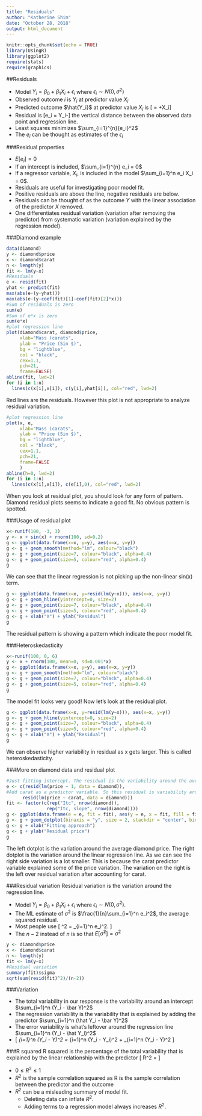 ```yaml
---
title: "Residuals"
author: "Katherine Shim"
date: "October 28, 2018"
output: html_document
---
```


```r
knitr::opts_chunk$set(echo = TRUE)
library(UsingR)
library(ggplot2)
require(stats)
require(graphics)
```

##Residuals

* Model $Y_i = \beta_0+\beta_1 X_i +\epsilon_i$ where $\epsilon_i \sim N(0, \sigma^2)$
* Observed outcome $i$ is $Y_i$ at predictor value $X_i$
* Predicted outcome $\hat{Y_i}$ at predictor value $X_i$ is \[\hat{Y_i} = \hat{\beta_0}+\hat{\beta_1}X_i\]
* Residual is \[e_i = Y_i-\hat{Y_i}\] the vertical distance between the observed data point and regression line.
* Least squares minimizes $\sum_{i=1}^{n}{e_i}^2$
* The $e_i$ can be thought as estimates of the $\epsilon_i$

###Residual properties

* $E[e_i] = 0$
* If an intercept is included, $\sum_{i=1}^{n} e_i = 0$
* If a regressor variable, $X_i$, is included in the model $\sum_{i=1}^n e_i X_i = 0$. 
* Residuals are useful for investigating poor model fit.
* Positive residuals are above the line, negative residuals are below.
* Residuals can be thought of as the outcome $Y$ with the linear association of the predictor $X$ removed.
* One differentiates residual variation (variation after removing the predictor) from systematic variation (variation explained by the regression model).

###Diamond example
```r
data(diamond)
y <- diamond$price
x <- diamond$carat
n <- length(y)
fit <- lm(y~x)
#Residuals
e <- resid(fit)
yhat <- predict(fit)
max(abs(e-(y-yhat)))
max(abs(e-(y-coef(fit)[1]-coef(fit)[2]*x)))
#Sum of residuals is zero
sum(e)
#Sum of e*x is zero
sum(e*x)
#plot regression line
plot(diamond$carat, diamond$price,
     xlab="Mass (carats",
     ylab = "Price (Sin $)",
     bg = "lightblue",
     col = "black",
     cex=1.1,
     pch=21,
     frame=FALSE)
abline(fit, lwd=2)
for (i in 1:n)
  lines(c(x[i],x[i]), c(y[i],yhat[i]), col="red", lwd=2)
```
  
Red lines are the residuals. However this plot is not appropriate to analyze residual variation.  
```r
#plot regression line
plot(x, e,
     xlab="Mass (carats",
     ylab = "Price (Sin $)",
     bg = "lightblue",
     col = "black",
     cex=1.1,
     pch=21,
     frame=FALSE
     )
abline(h=0, lwd=2)
for (i in 1:n)
  lines(c(x[i],x[i]), c(e[i],0), col="red", lwd=2)
```
  
When you look at residual plot, you should look for any form of pattern. Diamond residual plots seems to indicate a good fit. No obvious pattern is spotted.

###Usage of residual plot
```r
x<-runif(100, -3, 3)
y <- x + sin(x) + rnorm(100, sd=0.2)
g <- ggplot(data.frame(x=x, y=y), aes(x=x, y=y))
g <- g + geom_smooth(method="lm", colour="black")
g <- g + geom_point(size=7, colour="black", alpha=0.4)
g <- g + geom_point(size=5, colour="red", alpha=0.4)
g
```
  
We can see that the linear regression is not picking up the non-linear sin(x) term.
```r
g <- ggplot(data.frame(x=x, y=resid(lm(y~x))), aes(x=x, y=y))
g <- g + geom_hline(yintercept=0, size=2)
g <- g + geom_point(size=7, colour="black", alpha=0.4)
g <- g + geom_point(size=5, colour="red", alpha=0.4)
g <- g + xlab("X") + ylab("Residual")
g
```
  
The residual pattern is showing a pattern which indicate the poor model fit.


###Heteroskedasticity
```r
x<-runif(100, 0, 6)
y <- x + rnorm(100, mean=0, sd=0.001*x)
g <- ggplot(data.frame(x=x, y=y), aes(x=x, y=y))
g <- g + geom_smooth(method="lm", colour="black")
g <- g + geom_point(size=7, colour="black", alpha=0.4)
g <- g + geom_point(size=5, colour="red", alpha=0.4)
g
```
  
The model fit looks very good! Now let's look at the residual plot.
```r
g <- ggplot(data.frame(x=x, y=resid(lm(y~x))), aes(x=x, y=y))
g <- g + geom_hline(yintercept=0, size=2)
g <- g + geom_point(size=7, colour="black", alpha=0.4)
g <- g + geom_point(size=5, colour="red", alpha=0.4)
g <- g + xlab("X") + ylab("Residual")
g
```
  
We can observe higher variability in residual as x gets larger. This is called heteroskedasticity.

###More on diamond data and residual plot
```r
#Just fitting intercept. The residual is the variability around the average diamond price value.
e <- c(resid(lm(price ~ 1, data = diamond)),
#Add carat as a predictor variable. So this residual is variability around the regression line
      resid(lm(price ~ carat, data = diamond)))
fit <- factor(c(rep("Itc", nrow(diamond)),
               rep("Itc, slope", nrow(diamond))))
g <- ggplot(data.frame(e = e, fit = fit), aes(y = e, x = fit, fill = fit))
g <- g + geom_dotplot(binaxis = "y", size = 2, stackdir = "center", binwidth = 20)
g <- g + xlab("Fitting approach")
g <- g + ylab("Residual price")
g
```
  
The left dotplot is the variation around the average diamond price. The right dotplot is the variation around the linear regression line. As we can see the right side variation is a lot smaller. This is because the carat predictor variable explained some of the price variation. The variation on the right is the left over residual variation after accounting for carat.
  
###Residual variation
Residual variation is the variation around the regression line.

* Model $Y_i = \beta_0 + \beta_1 X_i + \epsilon_i$ where $\epsilon_i \sim N(0, \sigma^2)$.
* The ML estimate of $\sigma^2$ is $\frac{1}{n}\sum_{i=1}^n e_i^2$,
the average squared residual. 
* Most people use
  \[
  \hat \sigma^2 = \frac{1}{n-2}\sum_{i=1}^n e_i^2.
  \]
* The $n-2$ instead of $n$ is so that $E[\hat \sigma^2] = \sigma^2$
```r
y <- diamond$price
x <- diamond$carat
n <- length(y)
fit <- lm(y~x)
#Residual variation
summary(fit)$sigma
sqrt(sum(resid(fit)^2)/(n-2))
```

###Variation

* The total variability in our response is the variability around an intercept
$\sum_{i=1}^n (Y_i - \bar Y)^2$
* The regression variability is the variability that is explained by adding the
predictor $\sum_{i=1}^n  (\hat Y_i - \bar Y)^2$
* The error variability is what's leftover around the regression line
$\sum_{i=1}^n (Y_i - \hat Y_i)^2$
* 
\[
\sum_{i=1}^n (Y_i - \bar Y)^2 
= \sum_{i=1}^n (Y_i - \hat Y_i)^2 + \sum_{i=1}^n  (\hat Y_i - \bar Y)^2 
\]  

###R squared
R squared is the percentage of the total variability that is explained by the linear relationship with the predictor
\[
R^2 = \frac{\sum_{i=1}^n  (\hat Y_i - \bar Y)^2}{\sum_{i=1}^n (Y_i - \bar Y)^2}
\]

* $0 \leq R^2 \leq 1$
* $R^2$ is the sample correlation squared as R is the sample correlation between the predictor and the outcome
* $R^2$ can be a misleading summary of model fit. 
  + Deleting data can inflate $R^2$.
  + Adding terms to a regression model always increases $R^2$.

